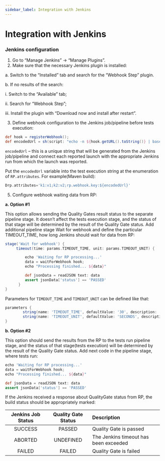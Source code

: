 ```yaml
---
sidebar_label: Integration with Jenkins
---
```


# Integration with Jenkins

<MediaViewer src="https://youtu.be/W7BBhni9ANU" alt="Quality Gates in CI/CD and our continuous testing platform" type="video" />

### Jenkins configuration

1. Go to “Manage Jenkins” -> “Manage Plugins”.
2. Make sure that the necessary Jenkins plugin is installed:

a. Switch to the “Installed” tab and search for the “Webhook Step” plugin.

b. If no results of the search:

i. Switch to the “Available” tab;

ii. Search for “Webhook Step”;

iii. Install the plugin with “Download now and install after restart”.

3. Define webhook configuration to the Jenkins job/pipeline before tests execution:

```groovy
def hook = registerWebhook();
def encodedUrl = sh(script: "echo -n ${hook.getURL().toString()} | base64 -w 0", returnStdout: true)
```

```encodedUrl``` – this is a unique string that will be generated from the Jenkins job/pipeline and connect each reported launch with the appropriate Jenkins run from which the launch was reported.


Put the ```encodedUrl``` variable into the test execution string at the enumeration of ```RP.attributes```. For example(Maven build):

```groovy
Drp.attributes='k1:v1;k2:v2;rp.webhook.key:${encodedUrl}'
```

5. Configure webhook waiting data from RP:

**a. Option #1**

This option allows sending the Quality Gates result status to the separate pipeline stage. It doesn’t affect the tests execution stage, and the status of that stage will be determined by the result of the Quality Gate status.
Add additional pipeline stage Wait for webhook and define the particular TIMEOUT_TIME, how long Jenkins should wait for data from RP:

```groovy
stage('Wait for webhook') {
     timeout(time: params.TIMEOUT_TIME, unit: params.TIMEOUT_UNIT) {

         echo 'Waiting for RP processing...'
         data = waitForWebhook hook;
         echo "Processing finished... ${data}"

         def jsonData = readJSON text: data
         assert jsonData['status'] == 'PASSED' 
      }
}
```

Parameters for ```TIMEOUT_TIME``` and ```TIMEOUT_UNIT``` can be defined like that:

```groovy
parameters {
        string(name: 'TIMEOUT_TIME', defaultValue: '30', description: '')
        string(name: 'TIMEOUT_UNIT', defaultValue: 'SECONDS', description: '')
}
```

**b. Option #2**

This option should send the results from the RP to the tests run pipeline stage, and the status of that stage(tests execution) will be determined by the result of the Quality Gate status.
Add next code in the pipeline stage, where tests run:

```groovy
echo 'Waiting for RP processing...'
data = waitForWebhook hook;
echo "Processing finished... ${data}"

def jsonData = readJSON text: data
assert jsonData['status'] == 'PASSED'
```

If the Jenkins received a response about QualityGate status from RP, the build status should be appropriately marked:

| Jenkins Job Status | Quality Gate Status | Description              |
| :----:      |    :----:   | :---                                    |
| SUCCESS     | PASSED      | Quality Gate is passed                  |
| ABORTED	    | UNDEFINED   | The Jenkins timeout has been exceeded   |
| FAILED      | FAILED      | Quality Gate is failed                  |		
	
